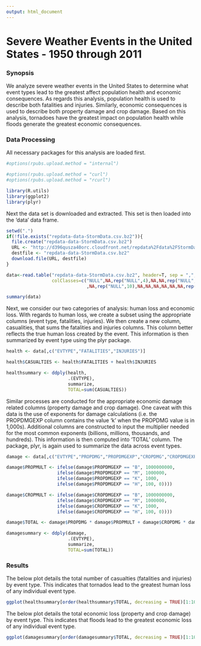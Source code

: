 ```yaml
---
output: html_document
---
```

Severe Weather Events in the United States - 1950 through 2011
========================================================

### Synopsis

We analyze severe weather events in the United States to determine what event types lead to the greatest affect population health and economic consequences. As regards this analysis, population health is used to describe both fatalities and injuries. Similarly, economic consequences is used to describe both property damage and crop damage. Based on this analysis, tornadoes have the greatest impact on population health while floods generate the greatest economic consequences.

### Data Processing

All necessary packages for this analysis are loaded first.

``` r
#options(rpubs.upload.method = "internal")

#options(rpubs.upload.method = "curl")
#options(rpubs.upload.method = "rcurl")

library(R.utils)
library(ggplot2)
library(plyr)
```

Next the data set is downloaded and extracted. This set is then loaded into the 'data' data frame.

``` r
setwd(".")
if(!file.exists("repdata-data-StormData.csv.bz2")){
  file.create("repdata-data-StormData.csv.bz2")
  URL <- "http://d396qusza40orc.cloudfront.net/repdata%2Fdata%2FStormData.csv.bz2"
  destfile <- "repdata-data-StormData.csv.bz2"
  download.file(URL, destfile)
}

data<-read.table("repdata-data-StormData.csv.bz2", header=T, sep = ",",
                 colClasses=c("NULL",NA,rep("NULL",4),NA,NA,rep("NULL",3)
                              ,NA,rep("NULL",10),NA,NA,NA,NA,NA,NA,rep("NULL",9)))

summary(data)

```

Next, we consider our two categories of analysis: human loss and economic loss. With regards to human loss, we create a subset using the appropriate columns (event type, fatalities, injuries). We then create a new column, casualities, that sums the fatalities and injuries columns. This column better reflects the true human loss created by the event. This information is then summarized by event type using the plyr package.

``` r
health <- data[,c("EVTYPE","FATALITIES","INJURIES")]

health$CASUALTIES <- health$FATALITIES + health$INJURIES

healthsummary <- ddply(health, 
                       .(EVTYPE), 
                       summarize, 
                       TOTAL=sum(CASUALTIES))
```

Similar processes are conducted for the appropriate economic damage related columns (property damage and crop damage). One caveat with this data is the use of exponents for damage calculations (i.e. the PROPDMGEXP column contains the value 'k' when the PROPDMG value is in 1,000s). Additional columns are constructed to input the multiplier needed for the most common exponents (billions, millions, thousands, and hundreds). This information is then computed into 'TOTAL' column. The package, plyr, is again used to summarize the data across event types.

``` r
damage <- data[,c("EVTYPE","PROPDMG","PROPDMGEXP","CROPDMG","CROPDMGEXP")]

damage$PROPMULT <- ifelse(damage$PROPDMGEXP == "B", 1000000000,
                   ifelse(damage$PROPDMGEXP == "M", 1000000,
                   ifelse(damage$PROPDMGEXP == "K", 1000,
                   ifelse(damage$PROPDMGEXP == "H", 100, 0))))

damage$CROPMULT <- ifelse(damage$CROPDMGEXP == "B", 1000000000,
                   ifelse(damage$CROPDMGEXP == "M", 1000000,
                   ifelse(damage$CROPDMGEXP == "K", 1000,
                   ifelse(damage$CROPDMGEXP == "H", 100, 0))))

damage$TOTAL <- damage$PROPDMG * damage$PROPMULT + damage$CROPDMG * damage$CROPMULT

damagesummary <- ddply(damage, 
                       .(EVTYPE), 
                       summarize, 
                       TOTAL=sum(TOTAL))
```

### Results

The below plot details the total number of casualties (fatalities and injuries) by event type. This indicates that tornados lead to the greatest human loss of any individual event type.

``` r
ggplot(healthsummary[order(healthsummary$TOTAL, decreasing = TRUE)[1:10],], aes(x = reorder(EVTYPE, TOTAL), y = TOTAL)) + geom_bar(stat="identity") + coord_flip() + xlab("Event") + ylab("Casualties") + ggtitle("Casualties by Event")
```

The below plot details the total economic loss (property and crop damage) by event type. This indicates that floods lead to the greatest economic loss of any individual event type.

``` r
ggplot(damagesummary[order(damagesummary$TOTAL, decreasing = TRUE)[1:10],], aes(x = reorder(EVTYPE, TOTAL), y = TOTAL)) + geom_bar(stat="identity") + coord_flip() + xlab("Event") + ylab("Economic Losses") + ggtitle("Economic Losses by Event")
```

